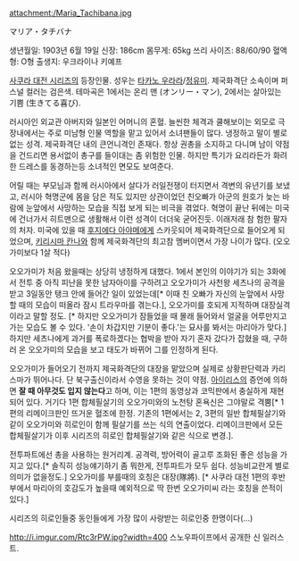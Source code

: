 attachment:/Maria_Tachibana.jpg

マリア・タチバナ

생년월일: 1903년 6월 19일
신장: 186cm
몸무게: 65kg
쓰리 사이즈: 88/60/90
혈액형: O형
출생지: 우크라이나 키예프

[[사쿠라 대전 시리즈]]의 등장인물. 성우는 [[타카노 우라라]]/[[정유미]].
제국화격단 소속이며 퍼스널 컬러는 검은색. 테마곡은 1에서는 온리 맨 (オンリー・マン), 2에서는 살아있는 기쁨 (生きてる喜び).

러시아인 외교관 아버지와 일본인 어머니의 혼혈. 늘씬한 체격과 쿨해보이는 외모로 극장내에서는 주로 미남형 인물 역할을 맡고 있어서 소녀팬들이 많다. 냉정하고 말이 별로 없는 성격. 제국화격단 내의 큰언니격인 존재다. 항상 권총을 소지하고 다니며 남이 약점을 건드리면 용서없이 총구를 들이대는 좀 위험한 인물. 하지만 특기가 요리라든가 화려한 드레스를 동경하는등 소녀적인 면모도 보여준다.

어릴 때는 부모님과 함께 러시아에서 살다가 러일전쟁이 터지면서 격변의 유년기를 보냈고, 러시아 혁명군에 몸을 담은 적도 있지만 상관이었던 친오빠가 아군의 원호가 늦는 바람에 눈앞에서 사망하는 모습을 직접 보게 되는 비극을 겪었다. 혁명이 끝난 뒤에는 미국에 건너가서 히트맨으로 생활해서 이런 성격이 더더욱 굳어진듯. 이래저래 참 험한 팔자의 처자. 미국에 있을 때 [[후지에다 아야메]]에게 스카웃되어 제국화격단으로 들어오게 되었으며, [[키리시마 칸나]]와 함께 제국화격단의 최고참 멤버이면서 가장 나이가 많다. (오오가미보다 1살 적다)

오오가미가 처음 왔을때는 상당히 냉정하게 대했다. 1에서 본인의 이야기가 되는 3화에서 전투 중 아직 피난을 못한 남자아이를 구하려고 오오가미가 사천왕 세츠나의 공격을 받고 3일동안 탱크 안에 들어간 일이 있었는데[* 이때 친 오빠가 자신의 눈앞에서 사망할 때의 모습이 떠올라 잠시 트라우마를 겪는다.], 오오가미를 호되게 지적하며 대장실격이라고 말할 정도. [* 하지만 오오가미가 잠들었을 때 몰래 들어와서 얼굴을 어루만지고 가는 모습도 볼 수 있다. '손이 차갑지만 기분이 좋다.'는 묘사를 봐서는 마리아가 맞다.] 하지만 세츠나에게 과거를 폭로하겠다는 협박을 받아 자기 혼자 갔다가 잡혔을 때, 구하러 온 오오가미의 모습을 보고 태도가 바뀌어 그를 인정하게 된다.

오오가미가 들어오기 전까지 제국화격단의 대장을 맡았으며 실제로 상황판단력과 카리스마가 뛰어나다. 단 북구출신이라서 수영을 못하는 것이 약점. [[아이리스]]의 증언에 의하면 '''잘 때 아무것도 입지 않는다'''고 하며, 이는 1편의 동영상과 코믹판에서 충실하게 재현되어 있다. 거기다 1편 합체필살기의 오오가미와의 노천탕 혼욕신은 그야말로 격뿜[* 1편의 리메이크판인 뜨거운 혈조에 한정. 기존의 1편에서는 2, 3편의 일반 합체필살기와 같이 오오가미와 히로인이 함께 필살기를 쓰는 식의 연출이었다. 리메이크판에서 모든 합체필살기가 이후 시리즈의 히로인 합체필살기와 같은 식으로 변경.].

전투파트에선 총을 사용하는 원거리계. 공격력, 방어력이 골고루 조화된 좋은 성능을 가지고 있다.[* 솔직히 성능얘기하기 좀 뭐한게, 전투파트가 모두 쉽다. 성능비교란게 별로 의미가 없을정도.] 오오가미를 부를때의 호칭은 대장(隊將). [* 사쿠라 대전 1편의 후반부에서 마리아의 호감도가 높을때 예외적으로 딱 한번 오오가미씨 라는 호칭을 쓴적이 있다.]

시리즈의 히로인들중 동인들에게 가장 많이 사랑받는 히로인중 한명이다(...)

http://i.imgur.com/Rtc3rPW.jpg?width=400
스노우파이프에서 공개한 신 일러스트.
